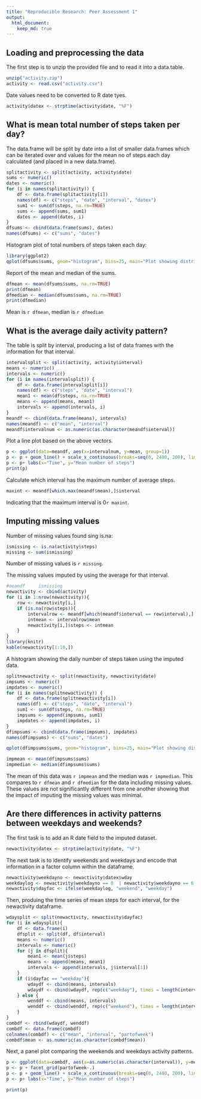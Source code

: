 ```yaml
---
title: "Reproducible Research: Peer Assessment 1"
output: 
  html_document:
    keep_md: true
---
```



## Loading and preprocessing the data
The first step is to unzip the provided file and to read it into a
data.table.

```r
unzip("activity.zip")
activity <- read.csv("activity.csv")
```

Date values need to be converted to R date tyes.

```r
activity$datex <- strptime(activity$date, "%F")
```

## What is mean total number of steps taken per day?
The data.frame will be split by date into a list of smaller data.frames which can be iterated over and values for the mean no of steps each day calculated (and placed in a new data.frame).

```r
splitactivity <- split(activity, activity$date)
sums <- numeric()
dates <- numeric()
for (i in names(splitactivity)) {
    df <- data.frame(splitactivity[i])
    names(df) <- c("steps", "date", "interval", "datex")
    sum1 <- sum(df$steps, na.rm=TRUE)
    sums <- append(sums, sum1)
    dates <- append(dates, i)
}
dfsums <- cbind(data.frame(sums), dates)
names(dfsums) <- c("sums", "dates")
```

Histogram plot of total numbers of steps taken each day:

```r
library(ggplot2)
qplot(dfsums$sums, geom="histogram", bins=25, main="Plot showing distribution of steps per day", xlab="Steps per day")
```

Report of the mean and median of the sums.

```r
dfmean <- mean(dfsums$sums, na.rm=TRUE)
print(dfmean)
dfmedian <- median(dfsums$sums, na.rm=TRUE)
print(dfmedian)
```

Mean is `r dfmean`, median is `r dfmedian`

## What is the average daily activity pattern?
The table is split by interval, producing a list of data frames with the information for that interval.

```r
intervalsplit <- split(activity, activity$interval)
means <- numeric()
intervals <- numeric()
for (i in names(intervalsplit)) {
    df <- data.frame(intervalsplit[i])
    names(df) <- c("steps", "date", "interval")
    mean1 <- mean(df$steps, na.rm=TRUE)
    means <- append(means, mean1)
    intervals <- append(intervals, i)
}
meandf <- cbind(data.frame(means), intervals)
names(meandf) <- c("mean", "interval")
meandf$intervalnum <- as.numeric(as.character(meandf$interval))
```

Plot a line plot based on the above vectors.
```r
p <- ggplot(data=meandf, aes(x=intervalnum, y=mean, group=1))
p <- p + geom_line() + scale_x_continuous(breaks=seq(0, 2400, 200), limits = c(0, 2400), labels=c("0000", "0200", "0400", "0600", "0800", "1000", "1200", "1400", "1600", "1800", "2000", "2200", "2400"))
p <- p+ labs(x="Time", y="Mean number of steps")
print(p)
```

Calculate which interval has the maximum number of average steps.

```r
maxint <- meandf[which.max(meandf$mean),]$interval
```

Indicating that the maximum interval is 0`r maxint`.

## Imputing missing values

Number of missing values found sing is.na:

```r
ismissing <- is.na(activity$steps)
missing <- sum(ismissing)
```

Number of missing values is `r missing`.

The missing values imputed by using the average for that interval.

```r
#meandf     ismissing
newactivity <- cbind(activity)
for (i in 1:nrow(newactivity)){
    row <- newactivity[i,]
    if (is.na(row$steps)){
        intervalrow <- meandf[which(meandf$interval == row$interval),]
        intmean <- intervalrow$mean
        newactivity[i,]$steps <- intmean 
    }
}
library(knitr)
kable(newactivity[1:10,])
```

A histogram showing the daily number of steps taken using the imputed data.

```r
splitnewactivity <- split(newactivity, newactivity$date)
impsums <- numeric()
impdates <- numeric()
for (i in names(splitnewactivity)) {
    df <- data.frame(splitnewactivity[i])
    names(df) <- c("steps", "date", "interval")
    sum1 <- sum(df$steps, na.rm=TRUE)
    impsums <- append(impsums, sum1)
    impdates <- append(impdates, i)
}
dfimpsums <- cbind(data.frame(impsums), impdates)
names(dfimpsums) <- c("sums", "dates")

qplot(dfimpsums$sums, geom="histogram", bins=25, main="Plot showing distribution of steps per day", xlab="Steps per day")
```

```r
impmean <- mean(dfimpsums$sums)
impmedian <- median(dfimpsums$sums)
```

The mean of this data was `r impmean` and the median was `r impmedian`.  This compares to `r dfmean` and `r dfmedian` for the data including missing values.  These values are not significantly different from one another showing that the impact of imputing the missing values was minimal.

## Are there differences in activity patterns between weekdays and weekends?

The first task is to add an R date field to the imputed dataset.

```r
newactivity$datex <- strptime(activity$date, "%F")
```

The next task is to identify weekends and weekdays and encode that information in a factor column within the dataframe.

```r
newactivity$weekdayno <- newactivity$datex$wday
weekdaylog <- newactivity$weekdayno == 0  | newactivity$weekdayno == 6
newactivity$dayfac <- ifelse(weekdaylog, "weekend", "weekday")
```

Then, produing the time series of mean steps for each interval, for the newactivity dataframe.

```r
wdaysplit <- split(newactivity, newactivity$dayfac)
for (i in wdaysplit){
    df <- data.frame(i)
    dfsplit <- split(df, df$interval)
    means <- numeric()
    intervals <- numeric()
    for (j in dfsplit){
        mean1 <- mean(j$steps)
        means <- append(means, mean1)
        intervals <- append(intervals, j$interval[1])
    }
    if (i$dayfac == "weekday"){
        wdaydf <- cbind(means, intervals)
        wdaydf <- cbind(wdaydf, rep(c("weekday"), times = length(intervals)))
    } else {
        wenddf <- cbind(means, intervals)
        wenddf <- cbind(wenddf, rep(c("weekend"), times = length(intervals)))
    }
}
combdf <- rbind(wdaydf, wenddf)
combdf <- data.frame(combdf)
colnames(combdf) <- c("mean", "interval", "partofweek")
combdf$mean <- as.numeric(as.character(combdf$mean))
```

Next, a panel plot comparing the weekends and weekdays activity patterns.

```r
p <- ggplot(data=combdf, aes(x=as.numeric(as.character(interval)), y=mean, group=1))
p <- p + facet_grid(partofweek~.)
p <- p + geom_line() + scale_x_continuous(breaks=seq(0, 2400, 200), limits = c(0, 2400), labels=c("0000", "0200", "0400", "0600", "0800", "1000", "1200", "1400", "1600", "1800", "2000", "2200", "2400"))
p <- p+ labs(x="Time", y="Mean number of steps")

print(p)
```
